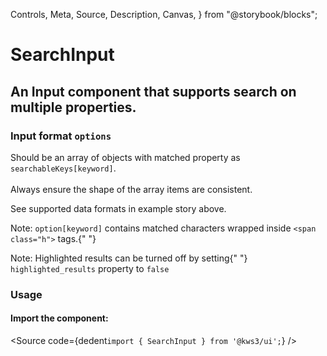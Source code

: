   Controls,
  Meta,
  Source,
  Description,
  Canvas,
} from "@storybook/blocks";

<Version />

# SearchInput
## An Input component that supports search on multiple properties.


<Meta of={Stories} />
<Canvas />
<Controls />

<div className="notification is-primary is-light sb-unstyled">
  <div className="columns">
    <div className="column">
      <h3 className="subtitle">Input format <code>options</code></h3>
      <p className="">Should be an array of objects with matched property as
        <code>searchableKeys[keyword]</code>.<br></br>Always ensure the shape of
        the array items are consistent.</p>
      <p className="">See supported data formats in example story above.</p>
      <p className="">Note: <code>option[keyword]</code> contains matched characters wrapped inside <code>&lt;span class="h"&gt;</code> tags.{" "}</p>
      <p className="">Note: Highlighted results can be turned off by setting{" "} <code>highlighted_results</code> property to <code>false</code></p>
    </div>
  </div>
</div>

### Usage

#### Import the component:

<Source
  code={dedent`import { SearchInput } from '@kws3/ui';`}
/>
